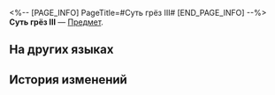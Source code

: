 <%-- [PAGE_INFO]
PageTitle=#Суть грёз III#
[END_PAGE_INFO] --%>
{{Предмет Инфобокс
|id          = 252471
|Изображение = Предмет Суть грёз III.png
|Тип         = 
|Инвентарь   = 
|Редкость    = 5
|Эффект      = 
|Описание    = Соберите набор карточек воспоминаний, чтобы получить усиление.
}}
{{Описание|Ваши воспоминания об Освоении могут стать источником вдохновения для игры.}}
'''Суть грёз III''' — [[Предмет]].

==На других языках==
{{На других языках
|en   = The Essence of Dreams (III)
|zhs  = 梦的内核-Ⅲ
|zht  = 夢的核心-Ⅲ
|ja   = 夢の中核-III
|ko   = 꿈의 핵심-Ⅲ
|es   = La esencia de los sueños&nbsp;III
|fr   = L'essence des rêves (III)
|ru   = Суть грёз III
|th   = แก่นของความฝัน III
|vi   = Hạt Nhân Của Giấc Mơ-III
|de   = Die Essenz der Träume (III)
|id   = Inti Mimpi III
|pt   = A Essência dos Sonhos (III)
}}

==История изменений==
{{История изменений|3.5}}
